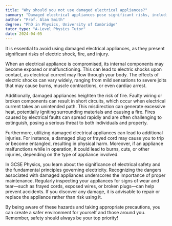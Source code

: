 ```yaml
---
title: "Why should you not use damaged electrical appliances?"
summary: "Damaged electrical appliances pose significant risks, including electric shock, fire, and injury, and should not be used for safety reasons."
author: "Prof. Alan Smith"
degree: "PhD in Physics, University of Cambridge"
tutor_type: "A-Level Physics Tutor"
date: 2024-04-05
---
```


It is essential to avoid using damaged electrical appliances, as they present significant risks of electric shock, fire, and injury.

When an electrical appliance is compromised, its internal components may become exposed or malfunctioning. This can lead to electric shocks upon contact, as electrical current may flow through your body. The effects of electric shocks can vary widely, ranging from mild sensations to severe jolts that may cause burns, muscle contractions, or even cardiac arrest.

Additionally, damaged appliances heighten the risk of fire. Faulty wiring or broken components can result in short circuits, which occur when electrical current takes an unintended path. This misdirection can generate excessive heat, potentially igniting surrounding materials and causing a fire. Fires caused by electrical faults can spread rapidly and are often challenging to extinguish, posing a serious threat to both individuals and property.

Furthermore, utilizing damaged electrical appliances can lead to additional injuries. For instance, a damaged plug or frayed cord may cause you to trip or become entangled, resulting in physical harm. Moreover, if an appliance malfunctions while in operation, it could lead to burns, cuts, or other injuries, depending on the type of appliance involved.

In GCSE Physics, you learn about the significance of electrical safety and the fundamental principles governing electricity. Recognizing the dangers associated with damaged appliances underscores the importance of proper maintenance. Regularly inspecting your appliances for signs of wear and tear—such as frayed cords, exposed wires, or broken plugs—can help prevent accidents. If you discover any damage, it is advisable to repair or replace the appliance rather than risk using it.

By being aware of these hazards and taking appropriate precautions, you can create a safer environment for yourself and those around you. Remember, safety should always be your top priority!
    